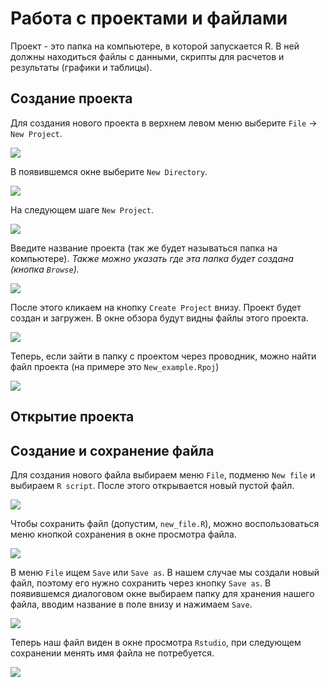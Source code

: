 # Работа с проектами и файлами

Проект - это папка на компьютере, в которой запускается R. В ней должны находиться файлы с данными, скрипты для расчетов и результаты (графики и таблицы).

## Создание проекта

Для создания нового проекта в верхнем левом меню выберите `File` → `New Project`.

![](images/03-create-project-1.png)

В появившемся окне выберите `New Directory`.

![](images/03-create-project-2.png)

На следующем шаге `New Project`.

![](images/03-create-project-3.png)

Введите название проекта (так же будет называться папка на компьютере). *Также можно указать где эта папка будет создана (кнопка `Browse`).*

![](images/03-create-project-4.png)

После этого кликаем на кнопку `Create Project` внизу. Проект будет создан и загружен. В окне обзора будут видны файлы этого проекта.

![](images/03-create-project-5.png)

Теперь, если зайти в папку с проектом через проводник, можно найти файл проекта (на примере это `New_example.Rpoj`)

![](images/03-create-project-10.png)

## Открытие проекта

## Создание и сохранение файла

Для создания нового файла выбираем меню `File`, подменю `New file` и выбираем `R script`.
После этого открывается новый пустой файл.

![](images/03-create-project-9.png)

Чтобы сохранить файл (допустим, `new_file.R`), можно воспользоваться меню кнопкой сохранения в окне просмотра файла.

![](images/03-create-project-6.png)

В меню `File` ищем `Save` или `Save as`. В нашем случае мы создали новый файл, поэтому его нужно сохранить через кнопку `Save as`. В появившемся диалоговом окне выбираем папку для хранения нашего файла, вводим название в поле внизу и нажимаем `Save`.

![](images/03-create-project-7.png)

Теперь наш файл виден в окне просмотра `Rstudio`, при следующем сохранении менять имя файла не потребуется.

![](images/03-create-project-8.png)
